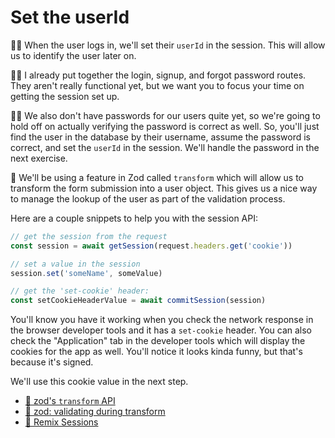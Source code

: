 # Set the userId

👨‍💼 When the user logs in, we'll set their `userId` in the session. This will
allow us to identify the user later on.

🧝‍♂️ I already put together the login, signup, and forgot password routes. They
aren't really functional yet, but we want you to focus your time on getting
the session set up.

👨‍💼 We also don't have passwords for our users quite yet, so we're going to hold
off on actually verifying the password is correct as well. So, you'll just find
the user in the database by their username, assume the password is correct, and
set the `userId` in the session. We'll handle the password in the next exercise.

🦉 We'll be using a feature in Zod called `transform` which will allow us to
transform the form submission into a user object. This gives us a nice way to
manage the lookup of the user as part of the validation process.

Here are a couple snippets to help you with the session API:

```ts
// get the session from the request
const session = await getSession(request.headers.get('cookie'))

// set a value in the session
session.set('someName', someValue)

// get the 'set-cookie' header:
const setCookieHeaderValue = await commitSession(session)
```

You'll know you have it working when you check the network response in the
browser developer tools and it has a `set-cookie` header. You can also check the
"Application" tab in the developer tools which will display the cookies for the
app as well. You'll notice it looks kinda funny, but that's because it's signed.

We'll use this cookie value in the next step.

- [📜 zod's `transform` API](https://zod.dev/?id=transform)
- [📜 zod: validating during transform](https://zod.dev/?id=validating-during-transform)
- [📜 Remix Sessions](https://remix.run/docs/en/main/utils/sessions)

